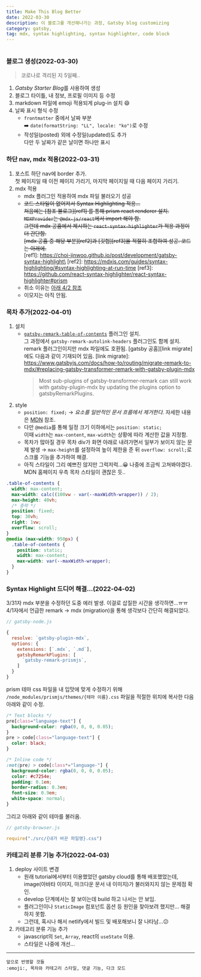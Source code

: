 ```yaml
---
title: Make This Blog Better
date: 2022-03-30
description: 이 블로그를 개선해나가는 과정, Gatsby blog customizing
category: gatsby,
tag: mdx, syntax highlighting, syntax highlighter, code block
---
```


```toc

```

### 블로그 생성(2022-03-30)

> 코로나로 격리된 지 5일째..

1. *Gatsby Starter Blog*를 사용하여 생성
1. 블로그 타이틀, 내 정보, 프로필 이미지 등 수정
1. markdown 파일에 emoji 적용되게 plug-in 설치 :smile:
1. 날짜 표시 형식 수정
   - `frontmatter` 중에서 날짜 부분  
      :arrow_right: `date(formatString: "LL", locale: "ko")`로 수정
   - 작성일(posted) 외에 수정일(updated)도 추가  
      다만 두 날짜가 같은 날이면 하나만 표시

### 하단 nav, mdx 적용(2022-03-31)

1. 포스트 하단 nav에 border 추가.  
   첫 페이지일 때 이전 페이지 가리기, 마지막 페이지일 때 다음 페이지 가리기.
1. mdx 적용
   - mdx 플러그인 적용하여 mdx 파일 불러오기 성공
   - ~~코드 스타일이 없어져서 Syntax Highlighting 적용...  
      처음에는 [참조 블로그][ref1] 를 통해 prism react renderer 설치. `MDXProvider`는 `@mdx-js/react`에서 import 해야 함.  
      그런데 mdx 공홈에서 제시하는 `react-syntax-highlighter`가 적용 과정이 더 간단함.  
      [mdx 공홈 중 해당 부분][ref2]과 [깃헙][ref3]을 적절히 조합하여 성공. 코드는 아래에.~~  
      [ref1]: https://choi-jinwoo.github.io/post/development/gatsby-syntax-highlight\
     [ref2]: https://mdxjs.com/guides/syntax-highlighting/#syntax-highlighting-at-run-time
     [ref3]: https://github.com/react-syntax-highlighter/react-syntax-highlighter#prism
   - 취소 이유는 [아래 4/2 참조](/make-this-blog-better#syntax-highlight-드디어-해결2022-04-02)
   - 이모지는 아직 안됨.

### 목차 추가(2022-04-01)

1. 설치
   - [`gatsby-remark-table-of-contents`](https://www.gatsbyjs.com/plugins/gatsby-remark-table-of-contents/) 플러그인 설치.  
     그 과정에서 `gatsby-remark-autolink-headers` 플러그인도 함께 설치.  
     remark 플러그인이지만 mdx 파일에도 호환됨. [gatsby 공홈][link migrate]에도 다음과 같이 기재되어 있음.
     [link migrate]: https://www.gatsbyjs.com/docs/how-to/routing/migrate-remark-to-mdx/#replacing-gatsby-transformer-remark-with-gatsby-plugin-mdx
     > Most sub-plugins of gatsby-transformer-remark can still work with gatsby-plugin-mdx by updating the plugins option to gatsbyRemarkPlugins.
1. style
   - `position: fixed;` → _요소를 일반적인 문서 흐름에서 제거한다._ 자세한 내용은 [MDN](https://developer.mozilla.org/ko/docs/Web/CSS/position) 참조.
   - 다만 `@media`를 통해 일정 크기 이하에서는 `position: static;`  
     이때 `width`는 `max-content`, `max-width`는 상황에 따라 계산한 값을 지정함.
   - 목차가 많아질 경우 목차 div가 화면 아래로 내려가면서 일부가 보이지 않는 문제 발생 → `max-height`를 설정하여 높이 제한을 준 뒤 `overflow: scroll;`로 스크롤 기능을 추가하여 해결.
   - 아직 스타일이 그리 예쁘진 않지만 그럭저럭...😀 나중에 조금씩 고쳐봐야겠다. MDN 홈페이지 우측 목차 스타일이 괜찮은 듯..

```css
.table-of-contents {
  width: max-content;
  max-width: calc((100vw - var(--maxWidth-wrapper)) / 2);
  max-height: 40vh;
  /* 중략 */
  position: fixed;
  top: 30vh;
  right: 1vw;
  overflow: scroll;
}
@media (max-width: 950px) {
  .table-of-contents {
    position: static;
    width: max-content;
    max-width: var(--maxWidth-wrapper);
  }
}
```

### Syntax Highlight 드디어 해결...(2022-04-02)

3/31자 mdx 부분을 수정하던 도중 에러 발생. 이걸로 삽질한 시간을 생각하면...ㅠㅠ  
4/1자에서 언급한 remark → mdx (migration)을 통해 생각보다 간단히 해결되었다.

```js
// gatsby-node.js

{
  resolve: `gatsby-plugin-mdx`,
  options: {
    extensions: [`.mdx`, `.md`],
    gatsbyRemarkPlugins: [
      `gatsby-remark-prismjs`,
    ]
  }
}
```
prism 테마 css 파일을 내 입맛에 맞게 수정하기 위해 
`/node_modules/prismjs/themes/{테마 이름}.css` 파일을 적절한 위치에 복사한 다음  
아래와 같이 수정.

```css
/* Text blocks */
pre[class="language-text"] {
  background-color: rgba(0, 0, 0, 0.05);
}
pre > code[class="language-text"] {
  color: black;
}

/* Inline code */
:not(pre) > code[class*="language-"] {
  background-color: rgba(0, 0, 0, 0.05);
  color: #c7254e;
  padding: 0.1em;
  border-radius: 0.3em;
  font-size: 0.9em;
  white-space: normal;
}
```
그리고 아래와 같이 테마를 불러옴.
```js
// gatsby-browser.js

require("./src/{내가 바꾼 파일명}.css")
```

### 카테고리 분류 기능 추가(2022-04-03)

1. deploy 사이트 변경  
    - 원래 tutorial에서부터 이용했었던 gatsby cloud를 통해 배포했었는데, image(아바타 이미지, 마크다운 문서 내 이미지)가 불러와지지 않는 문제점 확인.  
    - develop 단계에서는 잘 보이는데 build 하고 나서는 안 보임.
    - 플러그인이나 `StaticImage` 컴포넌트 옵션 등 원인을 찾아보려 했지만... 해결하지 못함.  
    - 그런데, 혹시나 해서 netlify에서 빌드 및 배포해보니 잘 나타남...😕
1. 카테고리 분류 기능 추가
    - javascript의 `Set`, `Array`, react의 `useState` 이용.  
    - 스타일은 나중에 개선...

---

    앞으로 반영할 것들
    :emoji:, 목차와 카테고리 스타일, 댓글 기능, 다크 모드
